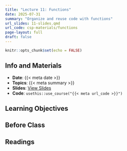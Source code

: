 ```yaml
---
title: "Lecture 11: Functions"
date: 2025-07-31
summary: "Organize and reuse code with functions"
url_slides: 11-slides.qmd
url_code: csp-materials/functions
page-layout: full
draft: false
---
```


```r
knitr::opts_chunk$set(echo = FALSE)
```

## Info and Materials

* **Date**: {{< meta date >}}
* **Topics**: {{< meta summary >}}
* **Slides**: [View Slides]({{< meta url_slides >}})
* **Code**: `usethis::use_course("{{< meta url_code >}}")`


## Learning Objectives


## Before Class


## Readings
